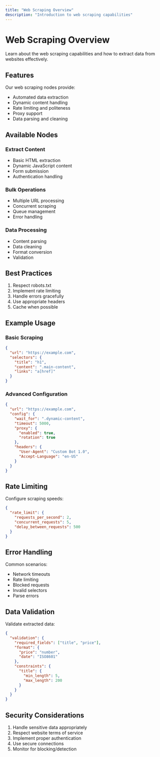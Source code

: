 ```yaml
---
title: "Web Scraping Overview"
description: "Introduction to web scraping capabilities"
---
```


# Web Scraping Overview

Learn about the web scraping capabilities and how to extract data from websites effectively.

## Features

Our web scraping nodes provide:

- Automated data extraction
- Dynamic content handling
- Rate limiting and politeness
- Proxy support
- Data parsing and cleaning

## Available Nodes

### Extract Content

- Basic HTML extraction
- Dynamic JavaScript content
- Form submission
- Authentication handling

### Bulk Operations

- Multiple URL processing
- Concurrent scraping
- Queue management
- Error handling

### Data Processing

- Content parsing
- Data cleaning
- Format conversion
- Validation

## Best Practices

1. Respect robots.txt
2. Implement rate limiting
3. Handle errors gracefully
4. Use appropriate headers
5. Cache when possible

## Example Usage

### Basic Scraping

```json
{
  "url": "https://example.com",
  "selectors": {
    "title": "h1",
    "content": ".main-content",
    "links": "a[href]"
  }
}
```

### Advanced Configuration

```json
{
  "url": "https://example.com",
  "config": {
    "wait_for": ".dynamic-content",
    "timeout": 5000,
    "proxy": {
      "enabled": true,
      "rotation": true
    },
    "headers": {
      "User-Agent": "Custom Bot 1.0",
      "Accept-Language": "en-US"
    }
  }
}
```

## Rate Limiting

Configure scraping speeds:

```json
{
  "rate_limit": {
    "requests_per_second": 2,
    "concurrent_requests": 5,
    "delay_between_requests": 500
  }
}
```

## Error Handling

Common scenarios:

- Network timeouts
- Rate limiting
- Blocked requests
- Invalid selectors
- Parse errors

## Data Validation

Validate extracted data:

```json
{
  "validation": {
    "required_fields": ["title", "price"],
    "format": {
      "price": "number",
      "date": "ISO8601"
    },
    "constraints": {
      "title": {
        "min_length": 5,
        "max_length": 200
      }
    }
  }
}
```

## Security Considerations

1. Handle sensitive data appropriately
2. Respect website terms of service
3. Implement proper authentication
4. Use secure connections
5. Monitor for blocking/detection
